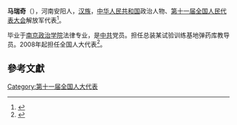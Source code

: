 '''马瑞奇'''（{{bd|1973年||}}），河南安阳人，[[汉族|汉族]]，[[中华人民共和国|中华人民共和国]]政治人物、[[第十一届全国人民代表大会|第十一届全国人民代表大会]]解放军代表<ref>{{cite web|author=新华网|title=第十一届全国人大代表|url=http://news.xinhuanet.com/ziliao/2008-03/03/content_7708230.htm?node=36628|publisher=新华网|accessdate=2014-01-07|archive-date=2014-01-10|archive-url=https://web.archive.org/web/20140110211415/http://news.xinhuanet.com/ziliao/2008-03/03/content_7708230.htm?node=36628|dead-url=no}}</ref>。

毕业于[[南京政治学院|南京政治学院]]法律专业，是[[中共|中共]]党员。担任总装某试验训练基地弹药库教导员。2008年起担任全国人大代表<ref>{{cite news|title=全国人大代表信息-马瑞奇|url= http://210.82.31.1:8084/delegate/viewDelegate.action?dbid=112728|accessdate=2013-04-05|newspaper=全国人大网|archive-url=https://web.archive.org/web/20140527220507/http://www.npc.gov.cn/delegate/viewDelegate.action?dbid=112728|archive-date=2014-05-27|dead-url=yes}}</ref>。

==參考文獻==
{{reflist}}
[[Category:第十一届全国人大代表|Category:第十一届全国人大代表]]